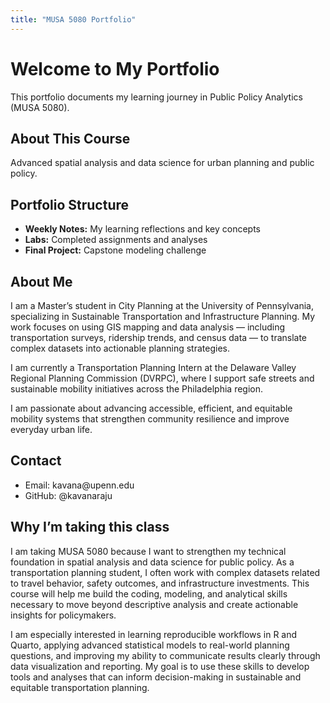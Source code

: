 ```yaml
---
title: "MUSA 5080 Portfolio"
---
```


# Welcome to My Portfolio

This portfolio documents my learning journey in Public Policy Analytics (MUSA 5080).

## About This Course
Advanced spatial analysis and data science for urban planning and public policy. 

## Portfolio Structure
- **Weekly Notes:** My learning reflections and key concepts
- **Labs:** Completed assignments and analyses
- **Final Project:** Capstone modeling challenge

## About Me
I am a Master’s student in City Planning at the University of Pennsylvania, specializing in Sustainable Transportation and Infrastructure Planning. My work focuses on using GIS mapping and data analysis — including transportation surveys, ridership trends, and census data — to translate complex datasets into actionable planning strategies.  

I am currently a Transportation Planning Intern at the Delaware Valley Regional Planning Commission (DVRPC), where I support safe streets and sustainable mobility initiatives across the Philadelphia region.

I am passionate about advancing accessible, efficient, and equitable mobility systems that strengthen community resilience and improve everyday urban life.

## Contact
- Email: kavana@upenn.edu
- GitHub: @kavanaraju

## Why I'm taking this class
I am taking MUSA 5080 because I want to strengthen my technical foundation in spatial analysis and data science for public policy. As a transportation planning student, I often work with complex datasets related to travel behavior, safety outcomes, and infrastructure investments. This course will help me build the coding, modeling, and analytical skills necessary to move beyond descriptive analysis and create actionable insights for policymakers. 

I am especially interested in learning reproducible workflows in R and Quarto, applying advanced statistical models to real-world planning questions, and improving my ability to communicate results clearly through data visualization and reporting. My goal is to use these skills to develop tools and analyses that can inform decision-making in sustainable and equitable transportation planning.